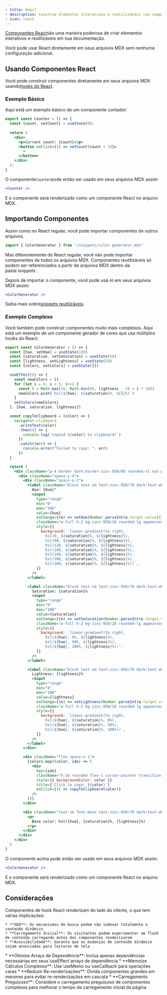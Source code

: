 ```yaml
---
- title: React
- description: Construa elementos interativos e reutilizáveis com componentes React
- icon: react
---
```



[Componentes React](https://react.dev)são uma maneira poderosa de criar elementos interativos e reutilizáveis em sua documentação.

Você pode usar React diretamente em seus arquivos MDX sem nenhuma configuração adicional.

## Usando Componentes React

Você pode construir componentes diretamente em seus arquivos MDX usando[hooks do React](https://react.dev/reference/react/hooks).

### Exemplo Básico

Aqui está um exemplo básico de um componente contador:

```jsx
export const Counter = () => {
  const [count, setCount] = useState(0);
  
  return (
    <div>
      <p>Current count: {count}</p>
      <button onClick={() => setCount(count + 1)}>
        +
      </button>
    </div>
  );
}
```

O componente`Counter`pode então ser usado em seus arquivos MDX assim:

```jsx
<Counter />
```

E o componente será renderizado como um componente React no arquivo MDX.

<Counter />

## Importando Componentes

Assim como no React regular, você pode importar componentes de outros arquivos.

```jsx
import { ColorGenerator } from "/snippets/color-generator.mdx"
```

<Warning>
  Mas diferentemente do React regular, você não pode importar componentes de todos os arquivos MDX. Componentes reutilizáveis só podem ser referenciados a partir de arquivos MDX dentro da pasta`snippets`.
</Warning>

Depois de importar o componente, você pode usá-lo em seus arquivos MDX assim:

```jsx
<ColorGenerator />
```

Saiba mais sobre[snippets reutilizáveis](/pt-BR/reusable-snippets).

### Exemplo Complexo

Você também pode construir componentes muito mais complexos. Aqui está um exemplo de um componente gerador de cores que usa múltiplos hooks do React:

```jsx /snippets/color-generator.mdx [expandable]
export const ColorGenerator = () => {
  const [hue, setHue] = useState(180)
  const [saturation, setSaturation] = useState(50)
  const [lightness, setLightness] = useState(50)
  const [colors, setColors] = useState([])

  useEffect(() => {
    const newColors = []
    for (let i = 0; i < 5; i++) {
      const l = Math.max(10, Math.min(90, lightness - 20 + i * 10))
      newColors.push(`hsl(${hue}, ${saturation}%, ${l}%)`)
    }
    setColors(newColors)
  }, [hue, saturation, lightness])

  const copyToClipboard = (color) => {
    navigator.clipboard
      .writeText(color)
      .then(() => {
        console.log(`Copied ${color} to clipboard!`)
      })
      .catch((err) => {
        console.error("Failed to copy: ", err)
      })
  }

  return (
    <div className="p-4 border dark:border-zinc-950/80 rounded-xl not-prose">
      <div className="space-y-4">
        <div className="space-y-2">
          <label className="block text-sm text-zinc-950/70 dark:text-white/70">
            Hue: {hue}°
            <input
              type="range"
              min="0"
              max="360"
              value={hue}
              onChange={(e) => setHue(Number.parseInt(e.target.value))}
              className="w-full h-2 bg-zinc-950/20 rounded-lg appearance-none cursor-pointer dark:bg-white/20 mt-1"
              style={{
                background: `linear-gradient(to right, 
                  hsl(0, ${saturation}%, ${lightness}%), 
                  hsl(60, ${saturation}%, ${lightness}%), 
                  hsl(120, ${saturation}%, ${lightness}%), 
                  hsl(180, ${saturation}%, ${lightness}%), 
                  hsl(240, ${saturation}%, ${lightness}%), 
                  hsl(300, ${saturation}%, ${lightness}%), 
                  hsl(360, ${saturation}%, ${lightness}%))`,
              }}
            />
          </label>

          <label className="block text-sm text-zinc-950/70 dark:text-white/70">
            Saturation: {saturation}%
            <input
              type="range"
              min="0"
              max="100"
              value={saturation}
              onChange={(e) => setSaturation(Number.parseInt(e.target.value))}
              className="w-full h-2 bg-zinc-950/20 rounded-lg appearance-none cursor-pointer dark:bg-white/20 mt-1"
              style={{
                background: `linear-gradient(to right, 
                  hsl(${hue}, 0%, ${lightness}%), 
                  hsl(${hue}, 50%, ${lightness}%), 
                  hsl(${hue}, 100%, ${lightness}%))`,
              }}
            />
          </label>

          <label className="block text-sm text-zinc-950/70 dark:text-white/70">
            Lightness: {lightness}%
            <input
              type="range"
              min="0"
              max="100"
              value={lightness}
              onChange={(e) => setLightness(Number.parseInt(e.target.value))}
              className="w-full h-2 bg-zinc-950/20 rounded-lg appearance-none cursor-pointer dark:bg-white/20 mt-1"
              style={{
                background: `linear-gradient(to right, 
                  hsl(${hue}, ${saturation}%, 0%), 
                  hsl(${hue}, ${saturation}%, 50%), 
                  hsl(${hue}, ${saturation}%, 100%))`,
              }}
            />
          </label>
        </div>

        <div className="flex space-x-1">
          {colors.map((color, idx) => (
            <div
              key={idx}
              className="h-16 rounded flex-1 cursor-pointer transition-transform hover:scale-105"
              style={{ backgroundColor: color }}
              title={`Click to copy: ${color}`}
              onClick={() => copyToClipboard(color)}
            />
          ))}
        </div>

        <div className="text-sm font-mono text-zinc-950/70 dark:text-white/70">
          <p>
            Base color: hsl({hue}, {saturation}%, {lightness}%)
          </p>
        </div>
      </div>
    </div>
  )
}
```

O componente acima pode então ser usado em seus arquivos MDX assim:

```jsx
<ColorGenerator />
```

E o componente será renderizado como um componente React no arquivo MDX.

<ColorGenerator />

## Considerações

<AccordionGroup>
  <Accordion title="Impacto da Renderização do Lado do Cliente">
    Componentes de hook React renderizam do lado do cliente, o que tem várias implicações:

    * **SEO**: Os mecanismos de busca podem não indexar totalmente o conteúdo dinâmico
    * **Carregamento Inicial**: Os visitantes podem experimentar um flash de conteúdo carregando antes dos componentes renderizarem
    * **Acessibilidade**: Garanta que as mudanças de conteúdo dinâmico sejam anunciadas para leitores de tela
  </Accordion>

  <Accordion title="Melhores Práticas de Desempenho">
    * **Otimize Arrays de Dependência**: Inclua apenas dependências necessárias em seus`useEffect`arrays de dependência
    * **Memoize Cálculos Complexos**: Use`useMemo`ou`useCallback`para operações caras
    * **Reduzir Re-renderizações**: Divida componentes grandes em menores para evitar re-renderizações em cascata
    * **Carregamento Preguiçoso**: Considere o carregamento preguiçoso de componentes complexos para melhorar o tempo de carregamento inicial da página
  </Accordion>
</AccordionGroup>
